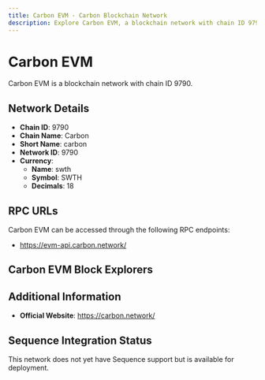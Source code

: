```yaml
--- 
title: Carbon EVM - Carbon Blockchain Network
description: Explore Carbon EVM, a blockchain network with chain ID 9790. Learn about its native currency, swth, and how to interact with the network.
---
```


# Carbon EVM

Carbon EVM is a blockchain network with chain ID 9790.

## Network Details

- **Chain ID**: 9790
- **Chain Name**: Carbon
- **Short Name**: carbon
- **Network ID**: 9790
- **Currency**: 
  - **Name**: swth
  - **Symbol**: SWTH
  - **Decimals**: 18

## RPC URLs

Carbon EVM can be accessed through the following RPC endpoints:

- https://evm-api.carbon.network/

## Carbon EVM Block Explorers



## Additional Information

- **Official Website**: https://carbon.network/

## Sequence Integration Status

This network does not yet have Sequence support but is available for deployment.
